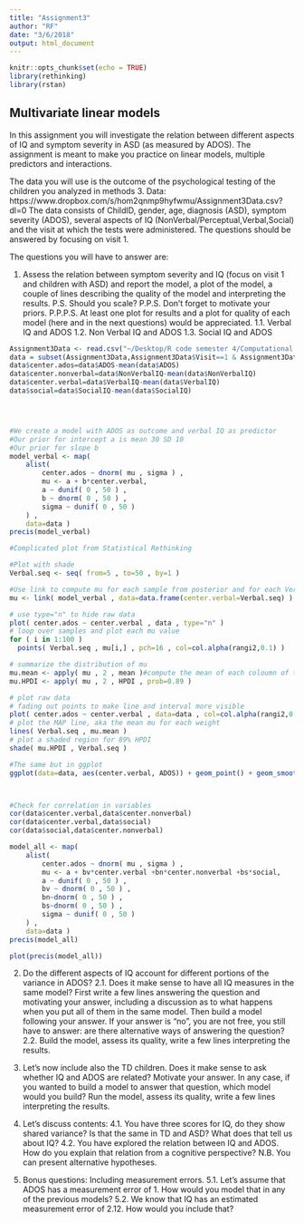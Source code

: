```yaml
---
title: "Assignment3"
author: "RF"
date: "3/6/2018"
output: html_document
---
```


```r
knitr::opts_chunk$set(echo = TRUE)
library(rethinking)
library(rstan)
```

## Multivariate linear models

In this assignment you will investigate the relation between different aspects of IQ and symptom severity in ASD (as measured by ADOS). The assignment is meant to make you practice on linear models, multiple predictors and interactions.

The data you will use is the outcome of the psychological testing of the children you analyzed in methods 3.
Data: https://www.dropbox.com/s/hom2qnmp9hyfwmu/Assignment3Data.csv?dl=0
The data consists of ChildID, gender, age, diagnosis (ASD), symptom severity (ADOS), several aspects of IQ (NonVerbal/Perceptual,Verbal,Social) and the visit at which the tests were administered. The questions should be answered by focusing on visit 1.

The questions you will have to answer are:

1. Assess the relation between symptom severity and IQ (focus on visit 1 and children with ASD) and report the model, a plot of the model, a couple of lines describing the quality of the model and interpreting the results. P.S. Should you scale? P.P.S. Don't forget to motivate your priors. P.P.P.S. At least one plot for results and a plot for quality of each model (here and in the next questions) would be appreciated.
1.1. Verbal IQ and ADOS
1.2. Non Verbal IQ and ADOS
1.3. Social IQ and ADOS

```r
Assignment3Data <- read.csv("~/Desktop/R code semester 4/Computational Modelling A3/Assignment3Data.csv")
data = subset(Assignment3Data,Assignment3Data$Visit==1 & Assignment3Data$ASD==1)
data$center.ados=data$ADOS-mean(data$ADOS)
data$center.nonverbal=data$NonVerbalIQ-mean(data$NonVerbalIQ)
data$center.verbal=data$VerbalIQ-mean(data$VerbalIQ)
data$social=data$SocialIQ-mean(data$SocialIQ)




#We create a model with ADOS as outcome and verbal IQ as predictor
#Our prior for intercept a is mean 30 SD 10
#Our prior for slope b 
model_verbal <- map(
    alist(
        center.ados ~ dnorm( mu , sigma ) ,
        mu <- a + b*center.verbal,
        a ~ dunif( 0 , 50 ) ,
        b ~ dnorm( 0 , 50 ) ,
        sigma ~ dunif( 0 , 50 )
    ) ,
    data=data )
precis(model_verbal)

#Complicated plot from Statistical Rethinking

#Plot with shade
Verbal.seq <- seq( from=5 , to=50 , by=1 )

#Use link to compute mu for each sample from posterior and for each VerbalIQ value in Verbal.seq
mu <- link( model_verbal , data=data.frame(center.verbal=Verbal.seq) )

# use type="n" to hide raw data
plot( center.ados ~ center.verbal , data , type="n" )
# loop over samples and plot each mu value
for ( i in 1:100 )
  points( Verbal.seq , mu[i,] , pch=16 , col=col.alpha(rangi2,0.1) )

# summarize the distribution of mu
mu.mean <- apply( mu , 2 , mean )#compute the mean of each coloumn of the matrix mu
mu.HPDI <- apply( mu , 2 , HPDI , prob=0.89 ) 

# plot raw data
# fading out points to make line and interval more visible
plot( center.ados ~ center.verbal , data=data , col=col.alpha(rangi2,0.5) )
# plot the MAP line, aka the mean mu for each weight
lines( Verbal.seq , mu.mean )
# plot a shaded region for 89% HPDI
shade( mu.HPDI , Verbal.seq )

#The same but in ggplot
ggplot(data=data, aes(center.verbal, ADOS)) + geom_point() + geom_smooth(method = "lm")



#Check for correlation in variables             
cor(data$center.verbal,data$center.nonverbal)
cor(data$center.verbal,data$social)
cor(data$social,data$center.nonverbal)

model_all <- map(
    alist(
        center.ados ~ dnorm( mu , sigma ) ,
        mu <- a + bv*center.verbal +bn*center.nonverbal +bs*social,
        a ~ dunif( 0 , 50 ) ,
        bv ~ dnorm( 0 , 50 ) ,
        bn~dnorm( 0 , 50 ) ,
        bs~dnorm( 0 , 50 ) ,
        sigma ~ dunif( 0 , 50 )
    ) ,
    data=data )
precis(model_all)

plot(precis(model_all))
```

2. Do the different aspects of IQ account for different portions of the variance in ADOS? 
2.1. Does it make sense to have all IQ measures in the same model? First write a few lines answering the question and motivating your answer, including a discussion as to what happens when you put all of them in the same model. Then build a model following your answer. If your answer is "no", you are not free, you still have to answer: are there alternative ways of answering the question?
2.2. Build the model, assess its quality, write a few lines interpreting the results.

3. Let's now include also the TD children. Does it make sense to ask whether IQ and ADOS are related? Motivate your answer. In any case, if you wanted to build a model to answer that question, which model would you build? Run the model, assess its quality, write a few lines interpreting the results.

4. Let's discuss contents:
4.1. You have three scores for IQ, do they show shared variance? Is that the same in TD and ASD? What does that tell us about IQ?
4.2. You have explored the relation between IQ and ADOS. How do you explain that relation from a cognitive perspective? N.B. You can present alternative hypotheses.

5. Bonus questions: Including measurement errors. 
5.1. Let's assume that ADOS has a measurement error of 1. How would you model that in any of the previous models? 
5.2. We know that IQ has an estimated measurement error of 2.12. How would you include that? 


